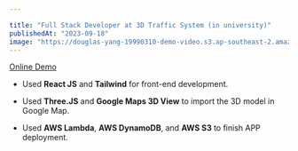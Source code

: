 ```yaml
---

title: "Full Stack Developer at 3D Traffic System (in university)"
publishedAt: "2023-09-18"
image: "https://douglas-yang-19990310-demo-video.s3.ap-southeast-2.amazonaws.com/traffic.png"
---
```

[Online Demo](http://united-coder.iloveliziwen.com/)

- Used **React JS** and **Tailwind** for front-end development.

- Used **Three.JS** and **Google Maps 3D View** to import the 3D model in Google Map.

- Used **AWS Lambda**, **AWS DynamoDB**, and **AWS S3** to finish APP deployment.